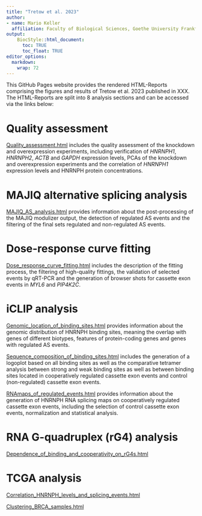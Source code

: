 ```yaml
---
title: "Tretow et al. 2023"
author:
- name: Mario Keller
  affiliation: Faculty of Biological Sciences, Goethe University Frankfurt
output:
    BiocStyle::html_document:
      toc: TRUE
      toc_float: TRUE
editor_options: 
  markdown: 
    wrap: 72
---
```


This GitHub Pages website provides the rendered HTML-Reports comprising
the figures and results of Tretow et al. 2023 published in XXX. The
HTML-Reports are split into 8 analysis sections and can be accessed via
the links below:

# Quality assessment

[Quality_assessment.html](/1_Quality_assessment/Quality_assessment.html)
includes the quality assessment of the knockdown and overexpression
experiments, including verification of *HNRNPH1*, *HNRNPH2*, *ACTB* and
*GAPDH* expression levels, PCAs of the knockdown and overexpression
experiments and the correlation of *HNRNPH1* expression levels and
HNRNPH protein concentrations.

# MAJIQ alternative splicing analysis

[MAJIQ_AS_analysis.html](/2_MAJIQ_AS_analysis/MAJIQ_AS_analysis.html)
provides information about the post-processing of the MAJIQ modulizer
output, the detection of regulated AS events and the filtering of the
final sets regulated and non-regulated AS events.

# Dose-response curve fitting

[Dose_response_curve_fitting.html](/3_Dose_response_curve_fitting/Dose_response_curve_fitting.html)
includes the description of the fitting process, the filtering of
high-quality fittings, the validation of selected events by qRT-PCR and
the generation of browser shots for cassette exon events in *MYL6* and
*PIP4K2C*.

# iCLIP analysis

[Genomic_location_of_binding_sites.html](/4_iCLIP_analysis/Genomic_location_of_binding_sites.html)
provides information about the genomic distribution of HNRNPH binding
sites, meaning the overlap with genes of different biotypes, features of
protein-coding genes and genes with regulated AS events.

[Sequence_composition_of_binding_sites.html](/4_iCLIP_analysis/Sequence_composition_of_binding_sites.html)
includes the generation of a logoplot based on all binding sites as well as
the comparative tetramer analysis between strong and weak binding sites as 
well as between binding sites located in cooperatively regulated cassette
exon events and control (non-regulated) cassette exon events.

[RNAmaps_of_regulated_events.html](/4_iCLIP_analysis/RNAmaps_of_regulated_events.html)
provides information about the generation of HNRNPH RNA splicing maps on
cooperatively regulated cassette exon events, including the selection of
control cassette exon events, normalization and statistical analysis.

# RNA G-quadruplex (rG4) analysis
[Dependence_of_binding_and_cooperativity_on_rG4s.html](/5_rG4_analysis/Dependence_of_binding_and_cooperativity_on_rG4s.html)

# TCGA analysis
[Correlation_HNRNPH_levels_and_splicing_events.html](/8_TCGA_analysis/Correlation_HNRNPH_levels_and_splicing_events.html) 

[Clustering_BRCA_samples.html](/8_TCGA_analysis/Clustering_BRCA_samples.html)
